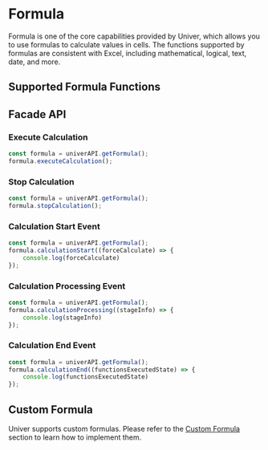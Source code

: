 
# Formula

Formula is one of the core capabilities provided by Univer, which allows you to use formulas to calculate values in cells. The functions supported by formulas are consistent with Excel, including mathematical, logical, text, date, and more.

## Supported Formula Functions

## Facade API

### Execute Calculation 

```typescript
const formula = univerAPI.getFormula();
formula.executeCalculation();
```

### Stop Calculation

```typescript
const formula = univerAPI.getFormula();
formula.stopCalculation();
```

### Calculation Start Event

```typescript
const formula = univerAPI.getFormula();
formula.calculationStart((forceCalculate) => {
    console.log(forceCalculate)
});
```

### Calculation Processing Event

```typescript
const formula = univerAPI.getFormula();
formula.calculationProcessing((stageInfo) => {
    console.log(stageInfo)
});
```

### Calculation End Event

```typescript
const formula = univerAPI.getFormula();
formula.calculationEnd((functionsExecutedState) => {
    console.log(functionsExecutedState)
});
```

## Custom Formula

Univer supports custom formulas. Please refer to the [Custom Formula](/guides/sheets/advanced/custom-formula) section to learn how to implement them.
